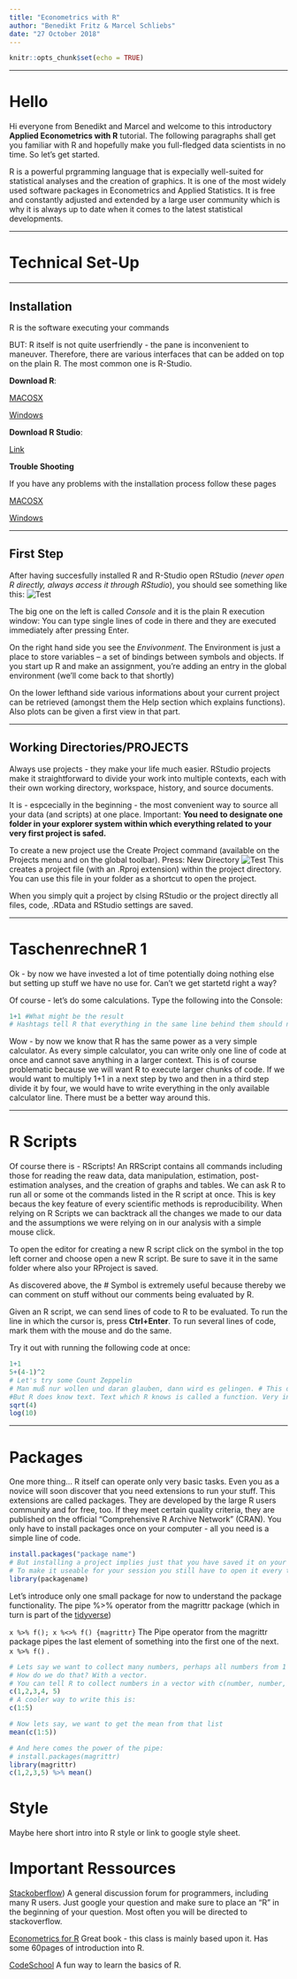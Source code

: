 ---
title: "Econometrics with R"
author: "Benedikt Fritz & Marcel Schliebs"
date: "27 October 2018"
---

```{r setup, include=FALSE}
knitr::opts_chunk$set(echo = TRUE)
```
***
# Hello

Hi everyone from Benedikt and Marcel and welcome to this introductory **Applied Econometrics with R** tutorial. The following paragraphs shall get you familiar with R and hopefully make you full-fledged data scientists in no time. So let's get started. 

R is a powerful prgramming language that is expecially well-suited for statistical analyses and the creation of graphics. It is one of the most widely used software packages in Econometrics and Applied Statistics.
It is free and constantly adjusted and extended by a large user community which is why it is always up to date when it comes to the latest statistical developments. 


*****
# Technical Set-Up
***
## Installation
R is the software executing your commands 

BUT: R itself is not quite userfriendly - the pane is inconvenient to maneuver. Therefore, there are various interfaces that can be added on top on the plain R. 
The most common one is R-Studio. 


**Download R**: 

[MACOSX](https://cran.rstudio.com/bin/macosx/)

[Windows](https://cran.r-project.org/bin/windows/)


**Download R Studio**: 

[Link](https://www.rstudio.com/products/rstudio/download/)


**Trouble Shooting**

If you have any problems with the installation process follow these pages

[MACOSX](https://www.r-bloggers.com/installing-r-on-os-x/)

[Windows](https://www.r-bloggers.com/download-and-install-r-in-windows/)


***
## First Step
After having succesfully installed R and R-Studio open RStudio (*never open R directly, always access it through RStudio*), you should see something like this: 
![Test](Files/Screen1.png)

The big one on the left is called *Console* and it is the plain R execution window: 
You can type single lines of code in there and they are executed immediately after pressing Enter. 

On the right hand side you see the *Envivonment*. The Environment  is just a place to store variables – a set of bindings between symbols and objects. If you start up R and make an assignment, you're adding an entry in the global environment (we'll come back to that shortly) 

On the lower lefthand side various informations about your current project can be retrieved (amongst them the Help section which explains functions). Also plots can be given a first view in that part. 


***
## Working Directories/PROJECTS
Always use projects - they make your life much easier.
RStudio projects make it straightforward to divide your work into multiple contexts, each with their own working directory, workspace, history, and source documents.

It is - espcecially in the beginning - the most convenient way to source all your data (and scripts) at one place. Important: **You need to designate one folder in your explorer system within which everything related to your very first project is safed.** 

To create a new project use the Create Project command (available on the Projects menu and on the global toolbar). 
Press: New Directory 
![Test](Files/projects_new.png)
This creates a project file (with an .Rproj extension) within the project directory. You can use this file in your folder as a shortcut to open the project.

When you simply quit a project by clsing RStudio or the project directly all files, code, .RData and RStudio settings are saved. 

***
# TaschenrechneR 1
Ok - by now we have invested a lot of time potentially doing nothing else but setting up stuff we have no use for. Can't we get startetd right a way?

Of course - let's do some calculations.
Type the following into the Console:
```{r}
1+1 #What might be the result
# Hashtags tell R that everything in the same line behind them should not be run by the programm.
```

Wow - by now we know that R has the same power as a very simple calculator. 
As every simple calculator, you can write only one line of code at once and cannot save anything in a larger context. This is of course problematic because we will want R to execute larger chunks of code.
If we would want to multiply 1+1 in a next step by two and then in a third step divide it by four, we would have to write everything in the only available calculator line.
There must be a better way around this.

***
# R Scripts
Of course there is - RScripts!
An RRScript contains all commands including those for reading the reaw data, data manipulation, estimation, post-estimation analyses, and the creation of graphs and tables. We can ask R to run all or some ot the commands listed in the R script at once. 
This is key becaus the key feature of every scientific methods is reproducibility. When relying on R Scripts we can backtrack all the changes we made to our data and the assumptions we were relying on in our analysis with a simple mouse click. 

To open the editor for creating a new R script click on the symbol in the top left corner and choose open a new R script. Be sure to save it in the same folder where also your RProject is saved. 

As discovered above, the # Symbol is extremely useful because thereby we can comment on stuff without our comments being evaluated by R. 

Given an R script, we can send lines of code to R to be evaluated. To run the line in which the cursor is, press **Ctrl+Enter**. To run several lines of code, mark them with the mouse and do the same. 

Try it out with running the following code at once:
```{r}
1+1
5+(4-1)^2
# Let's try some Count Zeppelin
# Man muß nur wollen und daran glauben, dann wird es gelingen. # This doesn't work because R doesn't know this text
#But R does know text. Text which R knows is called a function. Very intuitive functions are:
sqrt(4)
log(10)

```


***
# Packages
One more thing...
R itself can operate only very basic tasks. Even you as a novice will soon discover that you need extensions to run your stuff. This extensions are called packages. They are developed by the large R users community and for free, too. If they meet certain quality criteria, they are published on the official "Comprehensive R Archive Network" (CRAN). 
You only have to install packages once on your computer - all you need is a simple line of code. 
```{r eval=FALSE}
install.packages("package name")
# But installing a project implies just that you have saved it on your computer.
# To make it useable for your session you still have to open it every time (e.g. you need the following line in your script:)
library(packagename)
```

Let's introduce only one small package for now to understand the package functionality. 
The pipe %>% operator from the magrittr package (which in turn is part of the [tidyverse](https://www.tidyverse.org/))


``` x %>% f(); x %<>% f() {magrittr}```	
The Pipe operator from the magrittr package pipes the last element of something into the first one of the next.  
```x %>% f()``` .
```{r}
# Lets say we want to collect many numbers, perhaps all numbers from 1 to 5.
# How do we do that? With a vector.
# You can tell R to collect numbers in a vector with c(number, number, number)
c(1,2,3,4, 5)
# A cooler way to write this is:
c(1:5)

# Now lets say, we want to get the mean from that list
mean(c(1:5))

# And here comes the power of the pipe:
# install.packages(magrittr)
library(magrittr)
c(1,2,3,5) %>% mean()
```	

# Style

Maybe here short intro into R style or link to google style sheet. 

# Important Ressources
[Stackoberflow](https://www.stackoverflow.com/))
A general discussion forum for programmers, including many R users.
Just google your question and make sure to place an "R" in the beginning of your question. Most often you will be directed to stackoverflow.

[Econometrics for R](http://www.urfie.net/)
Great book - this class is mainly based upon it.
Has some 60pages of introduction into R.

[CodeSchool](http://tryr.codeschool.com/)
A fun way to learn the basics of R. 

